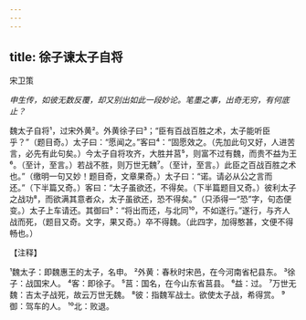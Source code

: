 ```yaml
---
---
---
```

title: 徐子谏太子自将
---



宋卫策

*申生传，如彼无数反覆，却又别出如此一段妙论。笔墨之事，出奇无穷，有何底止？*

魏太子自将¹，过宋外黄²。外黄徐子曰³；“臣有百战百胜之术，太子能听臣乎？”（题目奇。）太子曰：“愿闻之。”客曰⁴：“固愿效之。（先加此句又好，人进苦言，必先有此句矣。）今太子自将攻齐，大胜并莒⁵，则富不过有魏，而贵不益为王⁶。（至计，至言。）若战不胜，则万世无魏⁷。（至计，至言。）此臣之百战百胜之术也。”（缴明一句又妙！题目奇，文章果奇。）太子曰：“诺。请必从公之言而还。”（下半篇又奇。）客曰：“太子虽欲还，不得矣。（下半篇题目又奇。）彼利太子之战功⁸，而欲满其意者众，太子虽欲还，恐不得矣。”（只添得一“恐”字，句态便变。）太子上车请还。其御曰⁹：“将出而还，与北同¹⁰，不如遂行。”遂行，与齐人战而死，（题目又奇。文字，果又奇。）卒不得魏。（此四字，加得憨甚，文便不得畅也。）

【注释】

¹魏太子：即魏惠王的太子，名申。
²外黄：春秋时宋邑，在今河南省杞县东。
³徐子：战国宋人。
⁴客：即徐子。
⁵莒：国名，在今山东省莒县。
⁶益：过。
⁷万世无魏：吉太子战死，故云万世无魏。
⁸彼：指魏军战士。欲使太子战，希得赏。
⁹御：驾车的人。
¹⁰北：败退。